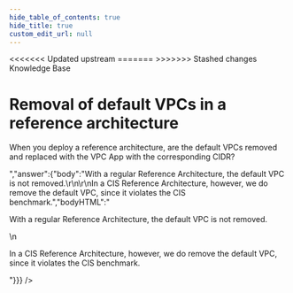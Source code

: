 ```yaml
---
hide_table_of_contents: true
hide_title: true
custom_edit_url: null
---
```



<head>
<<<<<<< Updated upstream
  <link rel="canonical" href="https://github.com/tnn-gruntwork-io/knowledge-base/discussions/255" />
=======
  <link rel="canonical" href="https://github.com/tnn-gruntwork-io/knowledge-base/discussions/255" />
>>>>>>> Stashed changes
</head>

<CenterLayout>
<span className="searchCategory">Knowledge Base</span>
<h1>Removal of default VPCs in a reference architecture</h1>
<GitHub discussion={{"id":"D_kwDOF8slf84AO8N1","number":255,"author":{"login":"pete0emerson"},"title":"Removal of default VPCs in a reference architecture","body":"When you deploy a reference architecture, are the default VPCs removed and replaced with the VPC App with the corresponding CIDR?","bodyHTML":"<p dir=\"auto\">When you deploy a reference architecture, are the default VPCs removed and replaced with the VPC App with the corresponding CIDR?</p>","answer":{"body":"With a regular Reference Architecture, the default VPC is not removed.\r\n\r\nIn a CIS Reference Architecture, however, we do remove the default VPC, since it violates the CIS benchmark.","bodyHTML":"<p dir=\"auto\">With a regular Reference Architecture, the default VPC is not removed.</p>\n<p dir=\"auto\">In a CIS Reference Architecture, however, we do remove the default VPC, since it violates the CIS benchmark.</p>"}}} />

</CenterLayout>
  

<!-- ##DOCS-SOURCER-START
{
  "sourcePlugin": "github-discussions",
  "hash": "82be9617a71e75c653fadd1f0ec00adc"
}
##DOCS-SOURCER-END -->
